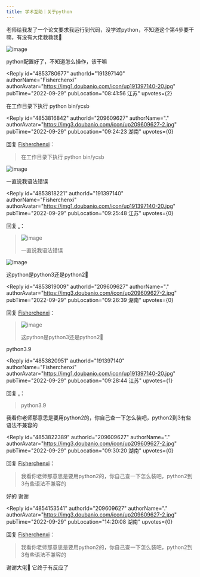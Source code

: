 ```yaml
---
title: 学术互助｜关于python
---
```



<Forum groupName="今天你写bug了么?" groupUrl="https://www.douban.com/group/a_bug/" archivedAt="2025-05-16T15:03:51.626Z">
  <Post
    id="275839576"
    title="学术互助｜关于python"
    url="https://www.douban.com/group/topic/275839576/?_spm_id=MjA5NjA5NjI3"
    pubTime="2022-09-29"
    highlightUserId="191397140"
  >
老师给我发了一个论文要求我运行到代码，没学过python，不知道这个第4步要干嘛，有没有大佬救救我🙏

![image](https://img9.doubanio.com/view/group_topic/l/public/p573930644.webp)

python配置好了，不知道怎么操作，该干嘛

<Reply
  id="4853780677"
  authorId="191397140"
  authorName="Fisherchenxi"
  authorAvatar="https://img1.doubanio.com/icon/up191397140-20.jpg"
  pubTime="2022-09-29"
  pubLocation="08:41:56 江苏"
  upvotes={2}
>
在工作目录下执行 python bin/ycsb
</Reply>

<Reply
  id="4853816842"
  authorId="209609627"
  authorName="."
  authorAvatar="https://img3.doubanio.com/icon/up209609627-2.jpg"
  pubTime="2022-09-29"
  pubLocation="09:24:23 湖南"
  upvotes={0}
>
回复 [Fisherchenxi](https://www.douban.com/people/191397140/)：
 > 在工作目录下执行 python bin/ycsb

![image](https://img9.doubanio.com/view/richtext/large/public/p421830506.jpg)

一直说我语法错误
</Reply>

<Reply
  id="4853818221"
  authorId="191397140"
  authorName="Fisherchenxi"
  authorAvatar="https://img1.doubanio.com/icon/up191397140-20.jpg"
  pubTime="2022-09-29"
  pubLocation="09:25:48 江苏"
  upvotes={0}
>
回复 [.](https://www.douban.com/people/209609627/)：
 > ![image](https://img9.doubanio.com/view/richtext/large/public/p421830506.jpg)
> 
> 一直说我语法错误

![image](https://img9.doubanio.com/view/richtext/s/public/p421830506.jpg)

这python是python3还是python2🤔
</Reply>

<Reply
  id="4853819009"
  authorId="209609627"
  authorName="."
  authorAvatar="https://img3.doubanio.com/icon/up209609627-2.jpg"
  pubTime="2022-09-29"
  pubLocation="09:26:39 湖南"
  upvotes={0}
>
回复 [Fisherchenxi](https://www.douban.com/people/191397140/)：
 > ![image](https://img9.doubanio.com/view/richtext/s/public/p421830506.jpg)
> 
> 这python是python3还是python2🤔

python3.9
</Reply>

<Reply
  id="4853820951"
  authorId="191397140"
  authorName="Fisherchenxi"
  authorAvatar="https://img1.doubanio.com/icon/up191397140-20.jpg"
  pubTime="2022-09-29"
  pubLocation="09:28:44 江苏"
  upvotes={1}
>
回复 [.](https://www.douban.com/people/209609627/)：
 > python3.9

我看你老师那意思是要用python2的，你自己查一下怎么装吧，python2到3有些语法不兼容的
</Reply>

<Reply
  id="4853822389"
  authorId="209609627"
  authorName="."
  authorAvatar="https://img3.doubanio.com/icon/up209609627-2.jpg"
  pubTime="2022-09-29"
  pubLocation="09:30:20 湖南"
  upvotes={0}
>
回复 [Fisherchenxi](https://www.douban.com/people/191397140/)：
 > 我看你老师那意思是要用python2的，你自己查一下怎么装吧，python2到3有些语法不兼容的

好的 谢谢
</Reply>

<Reply
  id="4854153541"
  authorId="209609627"
  authorName="."
  authorAvatar="https://img3.doubanio.com/icon/up209609627-2.jpg"
  pubTime="2022-09-29"
  pubLocation="14:20:08 湖南"
  upvotes={0}
>
回复 [Fisherchenxi](https://www.douban.com/people/191397140/)：
 > 我看你老师那意思是要用python2的，你自己查一下怎么装吧，python2到3有些语法不兼容的

谢谢大佬🙏 它终于有反应了
</Reply>
  </Post>
</Forum>
